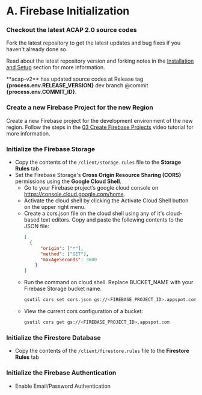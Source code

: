 
# A. Firebase Initialization

<Steps>

### Checkout the latest ACAP 2.0 source codes

Fork the latest repository to get the latest updates and bug fixes if you haven't already done so.

Read about the latest repository version and forking notes in the [Installation and Setup](/installation) section for more information.

<Callout type="info" emoji="ℹ️">
**acap-v2** has updated source codes at Release tag <b>{process.env.RELEASE_VERSION}</b> dev branch @commit <b>{process.env.COMMIT_ID}</b>.
</Callout>

### Create a new Firebase Project for the new Region

Create a new Firebase project for the development environment of the new region. Follow the steps in the [03 Create Firebase Projects](https://www.youtube.com/watch?v=CgN--jl_zJ0) video tutorial for more information.

### Initialize the Firebase Storage

- Copy the contents of the `/client/storage.rules` file to the **Storage Rules** tab
- Set the Firebase Storage's **Cross Origin Resource Sharing (CORS)** permissions using the **Google Cloud Shell**.
   - Go to your Firebase project’s google cloud console on https://console.cloud.google.com/home.
   - Activate the cloud shell by clicking the Activate Cloud Shell button on the upper right menu.
   - Create a cors.json file on the cloud shell using any of it's cloud-based text editors. Copy and paste the following contents to the JSON file:
       ```json copy
       [
         {
             "origin": ["*"],
             "method": ["GET"],
             "maxAgeSeconds": 3600
           }
       ]
       ```
    - Run the command on cloud shell. Replace BUCKET_NAME with your Firebase Storage bucket name.
       ```bash copy
       gsutil cors set cors.json gs://<FIREBASE_PROJECT_ID>.appspot.com
       ```
    - View the current cors configuration of a bucket:
       ```bash copy
       gsutil cors get gs://<FIREBASE_PROJECT_ID>.appspot.com
       ```
### Initialize the Firestore Database

   - Copy the contents of the `/client/firestore.rules` file to the **Firestore Rules** tab

### Initialize the Firebase Authentication
   - Enable Email/Password Authentication
</Steps>

